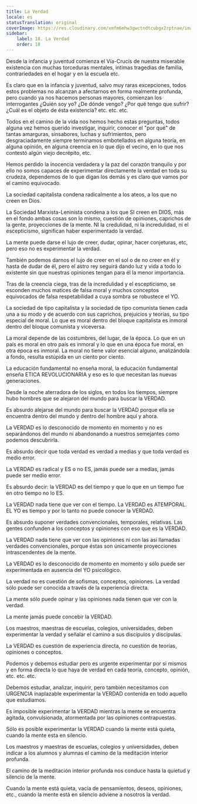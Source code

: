 ```yaml
---
title: La Verdad
locale: es
statusTranslation: original
coverImage: https://res.cloudinary.com/xmfm6mhw3gwctndtcubgx2rptnae/image/upload/v1740337243/small_cover_educacion_fundamental_a051170f1c.webp
sidebar:
    label: 18. La Verdad
    order: 18
---
```

Desde la infancia y juventud comienza el Vía-Crucis de nuestra miserable existencia con muchas torceduras mentales, intimas tragedias de familia, contrariedades en el hogar y en la escuela etc.

Es claro que en la infancia y juventud, salvo muy raras excepciones, todos estos problemas no alcanzan a afectarnos en forma realmente profunda, pero cuando ya nos hacemos personas mayores, comienzan los interrogantes ¿Quién soy yo? ¿De dónde vengo? ¿Por qué tengo que sufrir? ¿Cuál es el objeto de ésta existencia? etc. etc. etc.

Todos en el camino de la vida nos hemos hecho estas preguntas, todos alguna vez hemos querido investigar, inquirir, conocer el "por qué" de tantas amarguras, sinsabores, luchas y sufrimientos, pero desgraciadamente siempre terminamos embotellados en alguna teoría, en alguna opinión, en alguna creencia en lo que dijo el vecino, en lo que nos contestó algún viejo decrépito, etc.

Hemos perdido la inocencia verdadera y la paz del corazón tranquilo y por ello no somos capaces de experimentar directamente la verdad en toda su crudeza, dependemos de lo que digan los demás y es claro que vamos por el camino equivocado.

La sociedad capitalista condena radicalmente a los ateos, a los que no creen en Dios.

La Sociedad Marxista-Leninista condena a los que SI creen en DIOS, más en el fondo ambas cosas son lo mismo, cuestión de opiniones, caprichos de la gente, proyecciones de la mente. NI la credulidad, ni la incredulidad, ni el escepticismo, significan haber experimentado la verdad.

La mente puede darse el lujo de creer, dudar, opinar, hacer conjeturas, etc, pero eso no es experimentar la verdad.

También podemos darnos el lujo de creer en el sol o de no creer en él y hasta de dudar de él, pero el astro rey seguirá dando luz y vida a todo lo existente sin que nuestras opiniones tengan para él la menor importancia.

Tras de la creencia ciega, tras de la incredulidad y el escepticismo, se esconden muchos matices de falsa moral y muchos conceptos equivocados de falsa respetabilidad a cuya sombra se robustece el YO.

La sociedad de tipo capitalista y la sociedad de tipo comunista tienen cada una a su modo y de acuerdo con sus caprichos, prejuicios y teorías, su tipo especial de moral. Lo que es moral dentro del bloque capitalista es inmoral dentro del bloque comunista y viceversa.

La moral depende de las costumbres, del lugar, de la época. Lo que en un país es moral en otro país es inmoral y lo que en una época fue moral, en otra época es inmoral. La moral no tiene valor esencial alguno, analizándola a fondo, resulta estúpida en un ciento por ciento.

La educación fundamental no enseña moral, la educación fundamental enseña ETICA REVOLUCIONARIA y eso es lo que necesitan las nuevas generaciones.

Desde la noche aterradora de los siglos, en todos los tiempos, siempre hubo hombres que se alejaron del mundo para buscar la VERDAD.

Es absurdo alejarse del mundo para buscar la VERDAD porque ella se encuentra dentro del mundo y dentro del hombre aquí y ahora.

La VERDAD es lo desconocido de momento en momento y no es separándonos del mundo ni abandonando a nuestros semejantes como podemos descubrirla.

Es absurdo decir que toda verdad es verdad a medias y que toda verdad es medio error.

La VERDAD es radical y ES o no ES, jamás puede ser a medias, jamás puede ser medio error.

Es absurdo decir: la VERDAD es del tiempo y que lo que en un tiempo fue en otro tiempo no lo ES.

La VERDAD nada tiene que ver con el tiempo. La VERDAD es ATEMPORAL. EL YO es tiempo y por lo tanto no puede conocer la VERDAD.

Es absurdo suponer verdades convencionales, temporales, relativas. Las gentes confunden a los conceptos y opiniones con eso que es la VERDAD.

La VERDAD nada tiene que ver con las opiniones ni con las así llamadas verdades convencionales, porque éstas son únicamente proyecciones intrascendentes de la mente.

La VERDAD es lo desconocido de momento en momento y sólo puede ser experimentada en ausencia del YO psicológico.

La verdad no es cuestión de sofismas, conceptos, opiniones. La verdad sólo puede ser conocida a través de la experiencia directa.

La mente sólo puede opinar y las opiniones nada tienen que ver con la verdad.

La mente jamás puede concebir la VERDAD.

Los maestros, maestras de escuelas, colegios, universidades, deben experimentar la verdad y señalar el camino a sus discípulos y discípulas.

La VERDAD es cuestión de experiencia directa, no cuestión de teorías, opiniones o conceptos.

Podemos y debemos estudiar pero es urgente experimentar por si mismos y en forma directa lo que haya de verdad en cada teoría, concepto, opinión, etc. etc. etc.

Debemos estudiar, analizar, inquirir, pero también necesitamos con URGENCIA inaplazable experimentar la VERDAD contenida en todo aquello que estudiamos.

Es imposible experimentar la VERDAD mientras la mente se encuentra agitada, convulsionada, atormentada por las opiniones contrapuestas.

Sólo es posible experimentar la VERDAD cuando la mente está quieta, cuando la mente esta en silencio.

Los maestros y maestras de escuelas, colegios y universidades, deben indicar a los alumnos y alumnas el camino de la meditación interior profunda.

El camino de la meditación interior profunda nos conduce hasta la quietud y silencio de la mente.

Cuando la mente está quieta, vacía de pensamientos, deseos, opiniones, etc., cuando la mente está en silencio adviene a nosotros la verdad.
